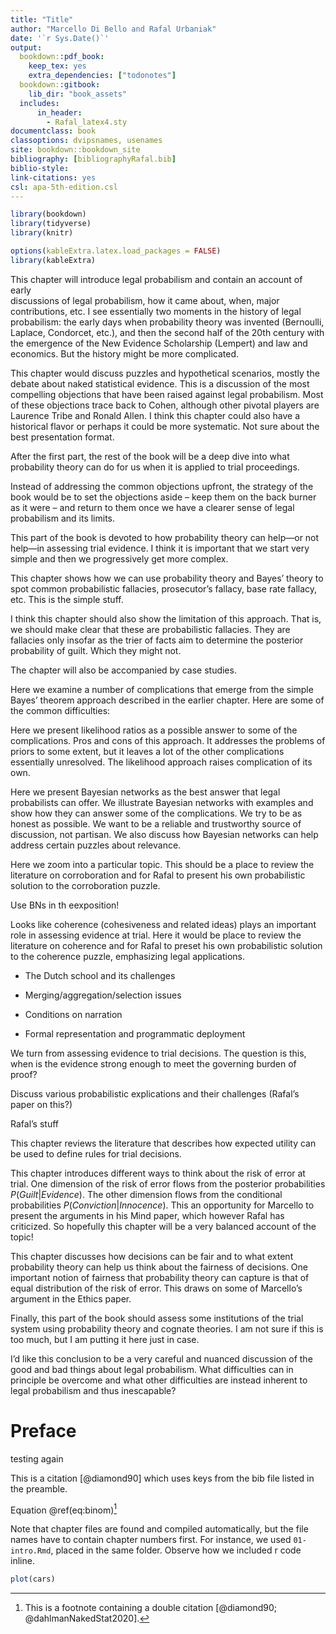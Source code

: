 ```yaml
---
title: "Title"
author: "Marcello Di Bello and Rafal Urbaniak"
date: '`r Sys.Date()`'
output:
  bookdown::pdf_book: 
    keep_tex: yes
    extra_dependencies: ["todonotes"]
  bookdown::gitbook:
    lib_dir: "book_assets"
  includes:
      in_header:
        - Rafal_latex4.sty
documentclass: book
classoptions: dvipsnames, usenames
site: bookdown::bookdown_site
bibliography: [bibliographyRafal.bib]
biblio-style: 
link-citations: yes
csl: apa-5th-edition.csl
---
```


<!-- github-repo: rstudio/bookdown-demo -->


```r
library(bookdown)
library(tidyverse)
library(knitr)

options(kableExtra.latex.load_packages = FALSE)
library(kableExtra)
```
 

\part{What is legal probabilism?}

\chapter{The emergence of legal probabilism}



This chapter will introduce legal probabilism and contain an account of early  
discussions of legal probabilism, how 
it came about, when, major contributions, etc. 
I see essentially two moments in 
the history of legal probabilism: the early days when probability 
theory was invented (Bernoulli, Laplace, Condorcet, etc.), and then 
the second half of the 20th century with the emergence 
of the New Evidence Scholarship (Lempert) 
and law and economics. But the history 
might be more complicated. 





\chapter{A skeptical perspective}



This chapter would discuss puzzles and 
hypothetical scenarios, mostly the debate 
about naked statistical evidence. This 
is a discussion of the most compelling objections that have 
been raised against legal probabilism.
Most of these objections 
trace back to Cohen, although 
other pivotal players 
are Laurence Tribe and Ronald Allen.
I think this chapter could 
also have a historical flavor or perhaps it could be more 
systematic. Not sure about 
the best presentation format. 


<!-- divide problems into easier and harder -->

\section{The difficulty about conjunction}


\section{The complexity objection}



\section{The problem of corroboration}


\section{The problem of artificial precision}


\section{Naked statistical evidence}\label{sec:naked}

\section{The problem of priors}

\section{The reference class problem}


\section{Non-probabilistic perspectives}






\part{Evidence assessment}


After the first part, the rest of the book will 
be a deep dive into what probability theory can do for us 
when it is applied to trial proceedings. 

Instead of addressing the common objections 
upfront, the strategy of the book would 
be to set the objections 
aside -- keep them on the back burner 
as it were -- and return to them once we have 
a clearer sense of legal probabilism 
and its limits.

\todo{We need to clearly set the limit of discussion of objections in the first part}



This part of the book is devoted to how probability 
theory can help---or not help---in assessing 
trial evidence. I think it is important that 
we start very simple and then we progressively 
get more complex.




\chapter{Bayes' Theorem and the usual fallacies}

This chapter shows how we can use probability theory 
and Bayes' theory to spot common probabilistic fallacies, 
prosecutor's fallacy, base rate fallacy, etc. 
This is the simple stuff. 

 I think this chapter should also show the limitation 
 of this approach. That is, we should make clear that these 
 are probabilistic fallacies. They are fallacies only insofar as the trier of facts 
 aim to determine the posterior probability of guilt. Which they might not. 
 \todo{careful here, some come up without explicit calculations}
 
 The chapter will also be accompanied 
 by case studies. 
 
 \section{Assuming independence}

\section{The prosecutor's fallacy}

\section{Base rate fallacy}

\section{Defense attorney's fallacy} 
 
 \section{Uniqueness fallacy}
 
 \section{Case studies}
 
 \subsection{Collins}
 
 \subsection{Sally Clark}
 
 
 \chapter{Complications and caveats}
 
 \todo{not sure if this isn't too early}
 
 Here we examine a number of complications that 
 emerge from the simple Bayes' theorem approach 
 described in the earlier chapter. Here are some of the common difficulties:
 
 \begin{itemize}
 
 \item How do we determine the priors?
 
 \item More generally, how do we determine the numerical 
 values of any of the probabilities involved? 
 It might work for DNA matches, but what about non0numerical evidence 
 such as eyewitnesses? 
 
 \item How do we combine different pieces of evidence?  
 
 \item How we we formulate complex hypotheses, 
 say narratives, stories or explanations? 
 
 \item How do we take into account things 
 like the coherence of one's story or 
 the explanatory power of one's hypothesis?
 (evidence-to-hypothesis reasoning 
 versus hypothesis-to-evidence reasoning).
 
 \item Ronald Allen's objections 
 and Susan Haack's objections. 
 
 \end{itemize} 
 
\section{Complex hypotheses and complex bodies of evidence}
 

\section{Source, activity and offense level hypotheses}
 

\section{Where do the numbers come from?}
 

\section{Modeling corroboration} 


 
 \section{Stories, explanations and coherence}
 
 
 
 
 
 \chapter{Likelihood Ratios and Relevance}
 
 Here we present likelihood ratios as a possible 
 answer to some of the complications. Pros and cons 
 of this approach. It addresses 
 the problems of priors to some extent, 
 but it leaves a lot of the other complications essentially unresolved. 
 The likelihood approach raises 
 complication of its own.
  
\section{Odds version of Bayes' theorem}
 
\section{Bayesian factor v. likelihood ratio}   
   
\section{Choosing competing hypotheses}


\section{The two-stain problem}


\section{Case study: cold-hit DNA match evaluation}


<!-- \subsection{Guidelines from the European Forensic Institute} -->

 
 \chapter{Bayesian Networks}
 
 Here we present Bayesian networks 
as the best answer that legal probabilists 
can offer. We illustrate Bayesian networks 
with examples and show how they can answer 
some of the complications. We try to be 
as honest as possible. We want to be a reliable and trustworthy 
source of discussion, not partisan. We also discuss 
how Bayesian networks can help address certain 
puzzles about relevance. 


 
 \section{Multiple pieces of evidence and complex hypotheses}
 
\section{Bayesian networks to the rescue}  

\section{Legal evidence idioms} 

\section{Scenario idioms}


\section{Modeling relevance}


\section{Case study: Sally Clark}

\todo{Do we really want to get into BNs for DNA evidence evaluation?}

\section{DNA evidence}




\todo{We already mention corroboration at two places, we should clean this up.}

\chapter{Corroboration}

Here we zoom into a particular topic. This should be a 
place to review the literature on corroboration and 
for Rafal to present his own probabilistic solution to the corroboration puzzle.


Use BNs in th eexposition!



\chapter{Coherence}

Looks like coherence (cohesiveness and related ideas) 
plays an important role in assessing evidence at trial. 
Here it would be place to review the literature on coherence 
and for Rafal to preset his 
own probabilistic solution to the coherence puzzle, 
emphasizing legal applications.

<!-- \chapter{Completeness} -->






\chapter{Probabilistic approach to narrations}




\todo{perhaps Allen, Haack \& Moss here? }


- The Dutch school and its challenges




 - Merging/aggregation/selection issues



 - Conditions on narration


 - Formal representation and programmatic deployment





\part{Trial Decisions}


We turn from assessing 
evidence to trial decisions.
The question is this, when is the evidence strong 
enough to meet the governing burden of proof?

\chapter{Standards of proof}


Discuss various probabilistic explications and their challenges (Rafal's paper on this?)









\section{A probabilistic take on the narrative approach}


Rafal's stuff






\chapter{Expected utility}

This chapter reviews the literature 
that describes how 
expected utility can be used 
to define rules for trial decisions.

\chapter{The risk of error}

This chapter introduces different 
ways to think about the risk 
of error at trial. One dimension of the risk of error 
flows from the posterior probabilities $P(Guilt | Evidence)$. 
The other dimension flows from the conditional probabilities 
$P(Conviction | Innocence)$.
This an opportunity for Marcello to present the arguments in his Mind paper, 
which however Rafal has criticized. So hopefully this chapter 
will be a very balanced account of the topic!

 \chapter{Fairness}

This chapter discusses how decisions can be fair and to what extent probability 
theory can help us think about the fairness of decisions. 
One important notion of fairness that probability theory 
can capture is that of equal distribution of the risk of error. 
This draws on some of Marcello's argument in the Ethics paper.

\todo{talk about incompatibility of definitions, Hedden's argument against measures of fairness etc.}




\part{Trial Institutions}

Finally, this part of the book should 
assess some institutions of the trial system 
using probability theory and 
cognate theories. I am not sure 
if this is too much, but I am 
putting it here just in case. 

\todo{Are we competent to discuss this?}

\chapter{Rules of Evidence}

\chapter{Cross-examination}


\chapter{Conclusion}

I'd like this conclusion 
to be a very 
careful and nuanced discussion of the 
good and bad things about 
legal probabilism. What difficulties can 
in principle be overcome and what other difficulties are instead 
inherent to legal probabilism and thus inescapable?







# Preface {-}


testing again



\begin{align} 
  f\left(k\right) = \binom{n}{k} p^k\left(1-p\right)^{n-k}
  (\#eq:binom)
\end{align} 


This is a citation [@diamond90] which uses keys from the bib file listed in the preamble.

Equation \@ref(eq:binom)^[This is a footnote containing a double citation [@diamond90; @dahlmanNakedStat2020].]

Note that chapter files are found and compiled automatically, but the file names have to contain chapter numbers first. For instance, we used `01-intro.Rmd`, placed in the same folder. Observe how we included r code inline.



```r
plot(cars)
```


